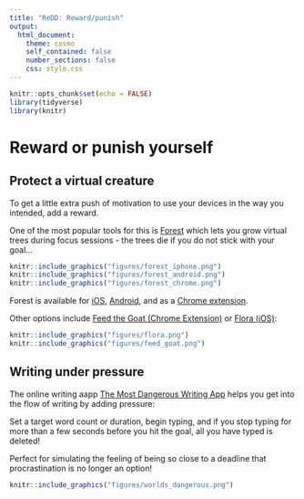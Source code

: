 ```yaml
---
title: "ReDD: Reward/punish"
output:
  html_document:
    theme: cosmo
    self_contained: false
    number_sections: false
    css: style.css
---
```



```r
knitr::opts_chunk$set(echo = FALSE)
library(tidyverse)
library(knitr)
```


# Reward or punish yourself {.tabset}
## Protect a virtual creature
To get a little extra push of motivation to use your devices in the way you intended, add a reward.

One of the most popular tools for this is [Forest](https://www.forestapp.cc/) which lets you grow virtual trees during focus sessions - the trees die if you do not stick with your goal...

```r
knitr::include_graphics("figures/forest_iphone.png")
knitr::include_graphics("figures/forest_android.png")
knitr::include_graphics("figures/forest_chrome.png")
```

Forest is available for [iOS](https://itunes.apple.com/app/forest-stay-focused-stop-phubbing/id866450515), [Android](https://play.google.com/store/apps/details?id=cc.forestapp), and as a [Chrome extension](https://chrome.google.com/webstore/detail/forest-stay-focused-be-pr/kjacjjdnoddnpbbcjilcajfhhbdhkpgk).

Other options include [Feed the Goat (Chrome Extension)](https://docs.google.com/spreadsheets/d/1BVBCBOZQY_K7qYmDiSIail07F6D1iDG1OkoFyazb5Y4/edit#gid=777024457) or [Flora (iOS)](https://itunes.apple.com/us/app/flora-focus-study-pomodoro/id1225155794?mt=8&ign-mpt=uo%3D4):

```r
knitr::include_graphics("figures/flora.png")
knitr::include_graphics("figures/feed_goat.png")
```

## Writing under pressure
The online writing aapp [The Most Dangerous Writing App](https://www.themostdangerouswritingapp.com) helps you get into the flow of writing by adding pressure:

Set a target word count or duration, begin typing, and if you stop typing for more than a few seconds before you hit the goal, all you have typed is deleted!

Perfect for simulating the feeling of being so close to a deadline that procrastination is no longer an option!

```r
knitr::include_graphics("figures/worlds_dangerous.png")
```
